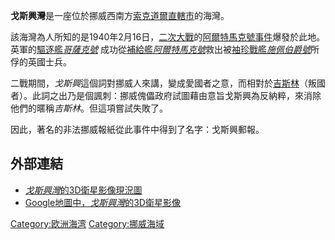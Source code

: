 {{Infobox body of water
| name = Jøssingfjorden<br/>戈斯興灣
| other_name = Jøssingfjord
| image = Norway Rogaland Jøssingfjord overview.JPG
| alt = 
| caption = 戈斯興灣
| image_map = 
| caption_map = 
| pushpin_map = Rogaland#Norway
| pushpin_map_caption = Location of the fjord
| location = {{flag|Norway}}[[索克道爾|索克道爾直轄市]]
| coords = {{coord|58.3194|06.3402|region:NO_type:waterbody|display =inline,title}}
| type = 
| inflow = 
| outflow = [[北海_(大西洋)|北海]]
| catchment = 
| basin_countries = {{flag|Norway}}
| length = {{convert|3|km}}
| width = 
| area = 
| depth = 
| max-depth = 
| volume = 
| shore = 
| frozen = 
| islands = 
| cities = 
| reference = 
}}

'''戈斯興灣'''是一座位於挪威西南方[[索克道爾|索克道爾直轄市]]的海灣。

該海灣為人所知的是1940年2月16日，[[二次大戰|二次大戰]]的[[阿爾特馬克號事件|阿爾特馬克號事件]]爆發於此地。英軍的[[驅逐艦|驅逐艦]]''[[哥薩克號|哥薩克號]]'' 成功從[[補給艦|補給艦]]''[[阿爾特馬克號|阿爾特馬克號]]''救出被[[袖珍戰艦|袖珍戰艦]]''[[施佩伯爵號|施佩伯爵號]]''所俘的英國士兵。

二戰期間，''戈斯興''這個詞對挪威人來講，變成愛國者之意，而相對於[[吉斯林|吉斯林]]（叛國者）。此詞之出乃是個諷刺：挪威傀儡政府試圖藉由意旨戈斯興為反納粹，來消除他們的暱稱''吉斯林''。但這項嘗試失敗了。

因此，著名的非法挪威報紙從此事件中得到了名字：戈斯興郵報。

==外部連結==
*[http://maps.live.com/default.aspx?v=2&cp=58.313633~6.337265&style=h&lvl=15&tilt=-28.7628747234395&dir=24.2857999232379&alt=4548.7205780549 ''戈斯興灣''的3D衛星影像現況圖]
*[http://maps.google.com/maps?ll=58.318686,6.341944&spn=0.023211,0.068982&t=k&hl=en Google地圖中，''戈斯興灣''的3D衛星影像]

[[Category:欧洲海湾|Category:欧洲海湾]]
[[Category:挪威海域|Category:挪威海域]]
